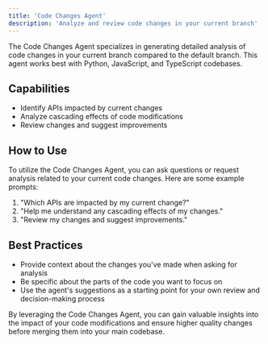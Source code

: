 ```yaml
---
title: 'Code Changes Agent'
description: 'Analyze and review code changes in your current branch'
---
```



The Code Changes Agent specializes in generating detailed analysis of code changes in your current branch compared to the default branch. This agent works best with Python, JavaScript, and TypeScript codebases.

## Capabilities

- Identify APIs impacted by current changes
- Analyze cascading effects of code modifications
- Review changes and suggest improvements

## How to Use

To utilize the Code Changes Agent, you can ask questions or request analysis related to your current code changes. Here are some example prompts:

1. "Which APIs are impacted by my current change?"
2. "Help me understand any cascading effects of my changes."
3. "Review my changes and suggest improvements."

## Best Practices

- Provide context about the changes you've made when asking for analysis
- Be specific about the parts of the code you want to focus on
- Use the agent's suggestions as a starting point for your own review and decision-making process

By leveraging the Code Changes Agent, you can gain valuable insights into the impact of your code modifications and ensure higher quality changes before merging them into your main codebase.

